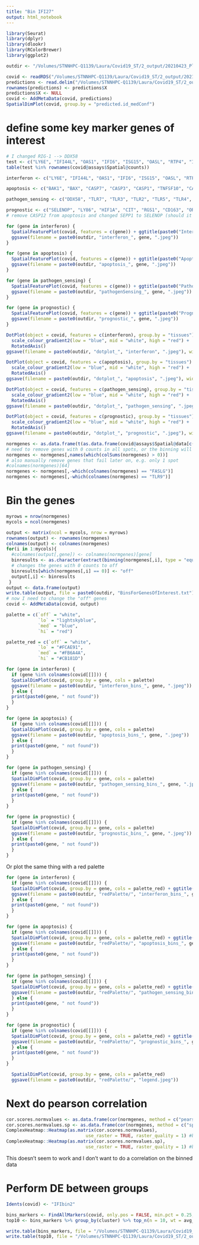 ```yaml
---
title: "Bin IFI27"
output: html_notebook
---
```


```r
library(Seurat)
library(dplyr)
library(dlookr)
library(RColorBrewer)
library(ggplot2)
```

```r
outdir <- "/Volumes/STNNHPC-Q1139/Laura/Covid19_ST/2_output/20210423_PlotKeyGenes/outdir/"
```


```r
covid <- readRDS("/Volumes/STNNHPC-Q1139/Laura/Covid19_ST/2_output/20210409_PreliminaryPipeline/outdir_alltissues/all_DF_annotated.RDS")
predictions <- read.delim("/Volumes/STNNHPC-Q1139/Laura/Covid19_ST/2_output/20210413_LabelTransfer/VS_INFB/all_predictions.txt") #label transfer results, not used for the key result in this script i.e. plotting the expression of key genes of interest
rownames(predictions) <- predictions$X
predictions$X <- NULL
covid <- AddMetaData(covid, predictions)
SpatialDimPlot(covid, group.by = "predicted.id_medConf")
```

# define some key marker genes of interest
```r
# I changed RIG-1 --> DDX58
test <- c("LY6E", "IFI44L", "OAS1", "IFI6", "ISG15", "OASL", "RTP4", "IRF7", "XAF1", "IFIT1", "LGALS3BP", "CD38", "HERC6", "EIF2AK2", "IFIH1", "MX1", "IFITM3", "PARP12", "HERC5", "IRF5", "IFI35", "ZBP1", "IRF9", "CXCL10", "IRF3", "IFNA2", "IRF1", "IFNA1", "IFNA13", "IFNGR1", "IFNB1", "IFNG", "IFNAR2", "IFNAR1", "BAK1", "BAX", "CASP7", "CASP3", "CASP1", "TNFSF10", "CASP6", "IL18", "TRADD", "CASP9", "FADD", "CASP4", "CASP5", "FASLG", "TP53", "FAS", "CASP12", "NLRP3", "XIAP", "MDM2", "BCL2", "CASP8", "CASP2", "NFKB1", "BID", "DDX58", "TLR7", "TLR3", "TLR2", "TLR5", "TLR4", "TLR1", "TLR8", "TLR9", "TLR6", "SEPP1", "LY86", "HIF1A", "CIT", "RGS1", "CD163", "OR52R1", "DEFA4", "PER1", "KCNJ2", "C11orf74", "TST")
table(test %in% rownames(covid@assays$Spatial@counts))
```

```r
interferon <- c("LY6E", "IFI44L", "OAS1", "IFI6", "ISG15", "OASL", "RTP4", "IRF7", "XAF1", "IFIT1", "LGALS3BP", "CD38", "HERC6", "EIF2AK2", "IFIH1", "MX1", "IFITM3", "PARP12", "HERC5", "IRF5", "IFI35", "ZBP1", "IRF9", "CXCL10", "IRF3", "IFNA2", "IRF1", "IFNA1", "IFNA13", "IFNGR1", "IFNB1", "IFNG", "IFNAR2", "IFNAR1")

apoptosis <- c("BAK1", "BAX", "CASP7", "CASP3", "CASP1", "TNFSF10", "CASP6", "IL18", "TRADD", "CASP9", "FADD", "CASP4", "CASP5", "FASLG", "TP53", "FAS", "NLRP3", "XIAP", "MDM2", "BCL2", "CASP8", "CASP2", "NFKB1", "BID")

pathogen_sensing <- c("DDX58", "TLR7", "TLR3", "TLR2", "TLR5", "TLR4", "TLR1", "TLR8", "TLR9", "TLR6")

prognostic <- c("SELENOP", "LY86", "HIF1A", "CIT", "RGS1", "CD163", "OR52R1", "DEFA4", "PER1", "KCNJ2", "C11orf74", "TST")
# remove CASP12 from apoptosis and changed SEPP1 to SELENOP (should it be SELP?) in prognostic
```


```r
for (gene in interferon) {
  SpatialFeaturePlot(covid, features = c(gene)) + ggtitle(paste0("Interferon Pathway: ", gene))
  ggsave(filename = paste0(outdir, "interferon_", gene, ".jpeg"))
}

for (gene in apoptosis) {
  SpatialFeaturePlot(covid, features = c(gene)) + ggtitle(paste0("Apoptosis: ", gene))
  ggsave(filename = paste0(outdir, "apoptosis_", gene, ".jpeg"))
}

for (gene in pathogen_sensing) {
  SpatialFeaturePlot(covid, features = c(gene)) + ggtitle(paste0("Pathogen Sensing: ", gene))
  ggsave(filename = paste0(outdir, "pathogenSensing_", gene, ".jpeg"))
}

for (gene in prognostic) {
  SpatialFeaturePlot(covid, features = c(gene)) + ggtitle(paste0("Prognostic: ", gene))
  ggsave(filename = paste0(outdir, "prognostic_", gene, ".jpeg"))
}
```

```r
DotPlot(object = covid, features = c(interferon), group.by = "tissues") +
  scale_colour_gradient2(low = "blue", mid = "white", high = "red") +
  RotatedAxis()
ggsave(filename = paste0(outdir, "dotplot_", "interferon", ".jpeg"), width = 10)

DotPlot(object = covid, features = c(apoptosis), group.by = "tissues") +
  scale_colour_gradient2(low = "blue", mid = "white", high = "red") +
  RotatedAxis()
ggsave(filename = paste0(outdir, "dotplot_", "apoptosis", ".jpeg"), width = 10)

DotPlot(object = covid, features = c(pathogen_sensing), group.by = "tissues") +
  scale_colour_gradient2(low = "blue", mid = "white", high = "red") +
  RotatedAxis()
ggsave(filename = paste0(outdir, "dotplot_", "pathogen_sensing", ".jpeg"), width = 10)

DotPlot(object = covid, features = c(prognostic), group.by = "tissues") +
  scale_colour_gradient2(low = "blue", mid = "white", high = "red") +
  RotatedAxis()
ggsave(filename = paste0(outdir, "dotplot_", "prognostic", ".jpeg"), width = 10)
```

```r
normgenes <- as.data.frame(t(as.data.frame(covid@assays$Spatial@data[c("IFI27", "CTSL", interferon, apoptosis, pathogen_sensing, prognostic),])))
# need to remove genes with 0 counts in all spots, or the binning will fail
normgenes <- normgenes[,names(which(colSums(normgenes) > 0))]
# also manually remove genes that fail later on, e.g. only 1 spot
#colnames(normgenes)[64]
normgenes <- normgenes[,-which(colnames(normgenes) == "FASLG")]
normgenes <- normgenes[,-which(colnames(normgenes) == "TLR9")]
```

# Bin the genes

```r
myrows = nrow(normgenes)
mycols = ncol(normgenes)

output <- matrix(ncol = mycols, nrow = myrows)
rownames(output) <- rownames(normgenes)
colnames(output) <- colnames(normgenes)
for(i in 1:mycols){
  #colnames(output[,gene]) <- colnames(normgenes)[gene]
  binresults <- as.character(extract(binning(normgenes[,i], type = "equal", nbins = 3, labels = c("lo", "med", "hi"))))
  # changes the genes with 0 counts to off
  binresults[which(normgenes[,i] == 0)] <- "off"
  output[,i] <- binresults
 }
output <- data.frame(output)
write.table(output, file = paste0(outdir, "BinsForGenesOfInterest.txt"), sep = "\t", quote = FALSE, col.names = NA)
# now I need to change the "off" genes
covid <- AddMetaData(covid, output)
```

```r
palette = c(`off` = "white",
            `lo` = "lightskyblue",
            `med` = "blue",
            `hi` = "red")

palette_red = c(`off` = "white",
            `lo` = "#FCAE91",
            `med` = "#FB6A4A",
            `hi` = "#CB181D")
```

```r
for (gene in interferon) {
  if (gene %in% colnames(covid[[]])) {
  SpatialDimPlot(covid, group.by = gene, cols = palette)
  ggsave(filename = paste0(outdir, "interferon_bins_", gene, ".jpeg"))
  } else {
  print(paste0(gene, " not found"))
  }
}

for (gene in apoptosis) {
  if (gene %in% colnames(covid[[]])) {
  SpatialDimPlot(covid, group.by = gene, cols = palette)
  ggsave(filename = paste0(outdir, "apoptosis_bins_", gene, ".jpeg"))
  } else {
  print(paste0(gene, " not found"))
  }
}

for (gene in pathogen_sensing) {
  if (gene %in% colnames(covid[[]])) {
  SpatialDimPlot(covid, group.by = gene, cols = palette)
  ggsave(filename = paste0(outdir, "pathogen_sensing_bins_", gene, ".jpeg"))
  } else {
  print(paste0(gene, " not found"))
  }
}

for (gene in prognostic) {
  if (gene %in% colnames(covid[[]])) {
  SpatialDimPlot(covid, group.by = gene, cols = palette)
  ggsave(filename = paste0(outdir, "prognostic_bins_", gene, ".jpeg"))
  } else {
  print(paste0(gene, " not found"))
  }
}
```

Or plot the same thing with a red palette

```r
for (gene in interferon) {
  if (gene %in% colnames(covid[[]])) {
  SpatialDimPlot(covid, group.by = gene, cols = palette_red) + ggtitle(gene) + NoLegend()
  ggsave(filename = paste0(outdir, "redPalette/", "interferon_bins_", gene, ".jpeg"))
  } else {
  print(paste0(gene, " not found"))
  }
}

for (gene in apoptosis) {
  if (gene %in% colnames(covid[[]])) {
  SpatialDimPlot(covid, group.by = gene, cols = palette_red) + ggtitle(gene) + NoLegend()
  ggsave(filename = paste0(outdir, "redPalette/", "apoptosis_bins_", gene, ".jpeg"))
  } else {
  print(paste0(gene, " not found"))
  }
}

for (gene in pathogen_sensing) {
  if (gene %in% colnames(covid[[]])) {
  SpatialDimPlot(covid, group.by = gene, cols = palette_red) + ggtitle(gene) + NoLegend()
  ggsave(filename = paste0(outdir, "redPalette/", "pathogen_sensing_bins_", gene, ".jpeg"))
  } else {
  print(paste0(gene, " not found"))
  }
}

for (gene in prognostic) {
  if (gene %in% colnames(covid[[]])) {
  SpatialDimPlot(covid, group.by = gene, cols = palette_red) + ggtitle(gene) + NoLegend()
  ggsave(filename = paste0(outdir, "redPalette/", "prognostic_bins_", gene, ".jpeg"))
  } else {
  print(paste0(gene, " not found"))
  }
}

  SpatialDimPlot(covid, group.by = gene, cols = palette_red)
  ggsave(filename = paste0(outdir, "redPalette/", "legend.jpeg"))
```

# Next do pearson correlation

```r
cor.scores.normvalues <- as.data.frame(cor(normgenes, method = c("pearson")))
cor.scores.normvalues.sp <- as.data.frame(cor(normgenes, method = c("spearman")))
ComplexHeatmap::Heatmap(as.matrix(cor.scores.normvalues),
                              use_raster = TRUE, raster_quality = 1) #based on current figure)
ComplexHeatmap::Heatmap(as.matrix(cor.scores.normvalues.sp),
                              use_raster = TRUE, raster_quality = 1) #based on current figure)
```

This doesn't seem to work and I don't want to do a correlation on the binned data

# Perform DE between groups

```r
Idents(covid) <- "IFIbin2"

bins_markers <- FindAllMarkers(covid, only.pos = FALSE, min.pct = 0.25, logfc.threshold = 0.25)
top10 <- bins_markers %>% group_by(cluster) %>% top_n(n = 10, wt = avg_log2FC)

write.table(bins_markers, file = "/Volumes/STNNHPC-Q1139/Laura/Covid19_ST/2_output/20210419_BinIFI27/outdir/Bin2_allmarkers.txt", sep = "\t", quote = FALSE, col.names = NA)
write.table(top10, file = "/Volumes/STNNHPC-Q1139/Laura/Covid19_ST/2_output/20210419_BinIFI27/outdir/Bin2_allmarkers.txt", sep = "\t", quote = FALSE, col.names = NA)
```


